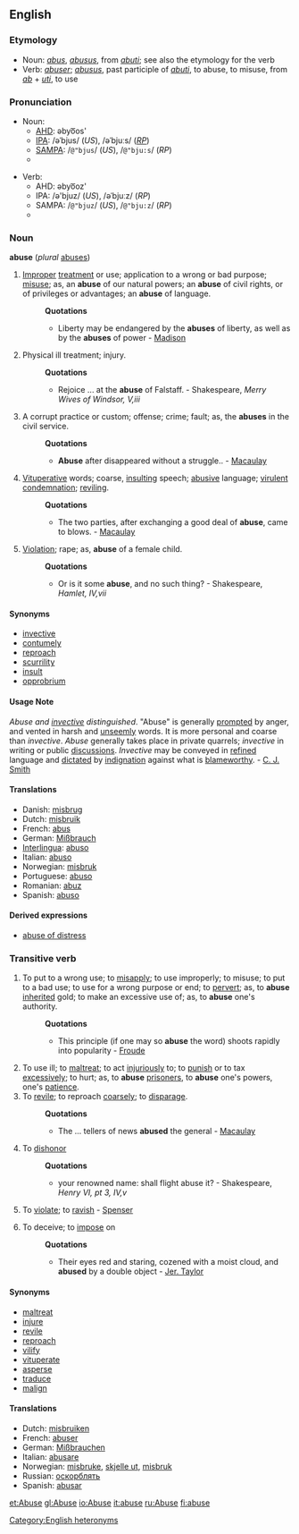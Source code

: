 {{webster}}
{{rfc}}
==English==
===Etymology===
*Noun: {{F.}} ''[[abus]]'', {{L.}} ''[[abusus]]'', from ''[[abuti]]''; see also the etymology for the verb
*Verb: {{F.}} ''[[abuser]]''; {{L.}} ''[[abusus]]'', past participle of ''[[abuti]]'', to abuse, to misuse, from ''[[ab]]'' + ''[[uti]]'', to use

===Pronunciation===
*Noun:
**[[AHD]]: əbyo͞os'
**[[IPA]]: /əˈbjus/ (''US''), /əˈbjuːs/ (''[[RP]]'')
**[[SAMPA]]: /<tt>@"bjus</tt>/ (''US''), /<tt>@"bju:s</tt>/ (''RP'')
**{{audio|en-us-abuse-noun.ogg|Audio (US)}}

*Verb:
**AHD: əbyo͞oz'
**IPA: /ə'bjuz/ (''US''), /əˈbjuːz/ (''RP'')
**SAMPA: /<tt>@"bjuz</tt>/ (''US''), /<tt>@"bju:z</tt>/ (''RP'')
**{{audio|en-us-abuse-verb.ogg|Audio (US)}}

===Noun===
'''abuse''' (''plural'' [[abuses]])

#[[Improper]] [[treatment]] or use; application to a wrong or bad purpose; [[misuse]]; as, an '''abuse''' of our natural powers; an '''abuse''' of civil rights, or of privileges or advantages; an '''abuse''' of language.
#:'''Quotations'''
#:*Liberty may be endangered by the '''abuses''' of liberty, as well as by the '''abuses''' of power - [[Madison]]
#Physical ill treatment; injury.
#:'''Quotations'''
#:*Rejoice ... at the '''abuse''' of Falstaff. - Shakespeare, ''Merry Wives of Windsor, V,iii''
#A corrupt practice or custom; offense; crime; fault; as, the '''abuses''' in the civil service.
#:'''Quotations'''
#:*'''Abuse''' after disappeared without a struggle.. - [[Macaulay]]
#[[Vituperative]] words; coarse, [[insulting]] speech; [[abusive]] language; [[virulent]] [[condemnation]]; [[reviling]].
#:'''Quotations'''
#:*The two parties, after exchanging a good deal of '''abuse''', came to blows. - [[Macaulay]]
#[[Violation]]; rape; as, '''abuse''' of a female child.
#:'''Quotations'''
#:*Or is it some '''abuse''', and no such thing? - Shakespeare, ''Hamlet, IV,vii'' 

====Synonyms====
*[[invective]]
*[[contumely]]
*[[reproach]]
*[[scurrility]]
*[[insult]]
*[[opprobrium]]

====Usage Note====
''Abuse and [[invective]] distinguished''.  "Abuse" is generally [[prompted]] by anger, and vented in harsh and [[unseemly]] words. It is more personal and coarse than ''invective''. ''Abuse'' generally takes place in private quarrels; ''invective'' in writing or public [[discussions]]. ''Invective'' may be conveyed in [[refined]] language and [[dictated]] by [[indignation]] against what is [[blameworthy]]. - [[C. J. Smith]]

====Translations====
*Danish: [[misbrug]] 
*Dutch: [[misbruik]] {{n}}
*French: [[abus]] {{m}}
*German: [[Mißbrauch]] {{n}}
*[[Interlingua]]: [[abuso#Interlingua|abuso]]
*Italian: [[abuso#Italian|abuso]]
*Norwegian: [[misbruk]] {{n}}
*Portuguese: [[abuso#Portuguese|abuso]]
*Romanian: [[abuz]] {{n}}
*Spanish: [[abuso#Spanish|abuso]] {{m}}

====Derived expressions====
*[[abuse of distress]]

===Transitive verb===
{{en-infl-reg-other-e|abus|e||}}

#To put to a wrong use; to [[misapply]]; to use improperly; to misuse; to put to a bad use; to use for a wrong purpose or end; to [[pervert]]; as, to '''abuse''' [[inherited]] gold; to make an excessive use of; as, to '''abuse''' one's authority.
#:'''Quotations'''
#:*This principle (if one may so '''abuse''' the word) shoots rapidly into popularity - [[Froude]]
#To use ill; to [[maltreat]]; to act [[injuriously]] to; to [[punish]] or to tax [[excessively]]; to hurt; as, to '''abuse''' [[prisoners]], to '''abuse''' one's powers, one's [[patience]].
#To [[revile]]; to reproach [[coarsely]]; to [[disparage]].
#:'''Quotations'''
#:*The ... tellers of news '''abused''' the general - [[Macaulay]]
#To [[dishonor]]
#:'''Quotations'''
#:*your renowned name: shall flight abuse it? - Shakespeare, ''Henry VI, pt 3, IV,v''
#To [[violate]]; to [[ravish]] - [[Spenser]]
# {{obsolete}} To deceive; to [[impose]] on
#:'''Quotations'''
#:*Their eyes red and staring, cozened with a moist cloud, and '''abused''' by a double object - [[w:Jeremy Taylor|Jer. Taylor]]

====Synonyms====
*[[maltreat]]
*[[injure]]
*[[revile]]
*[[reproach]]
*[[vilify]]
*[[vituperate]]
*[[asperse]]
*[[traduce]]
*[[malign]]

====Translations====
*Dutch: [[misbruiken]]
*French: [[abuser]]
*German: [[Mißbrauchen]]
*Italian: [[abusare]]
*Norwegian: [[misbruke]], [[skjelle ut]], [[misbruk]]
*Russian: [[оскорблять]]
*Spanish: [[abusar]]

[[Category:English heteronyms]]

[[et:Abuse]]
[[gl:Abuse]]
[[io:Abuse]]
[[it:abuse]]
[[ru:Abuse]]
[[fi:abuse]]